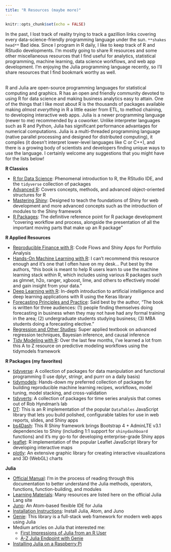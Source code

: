 ```yaml
---
title: "R Resources (maybe more)"
---
```


```r
knitr::opts_chunk$set(echo = FALSE)
```

In the past, I lost track of reality trying to track a gazillion links covering every data-science-friendly programming language under the sun. `**shakes head**` Bad idea. Since I program in R daily, I like to keep track of R and RStudio developments. I'm mostly going to share R resources and some other miscellaneous resources that I find useful for analytics, statistical programming, machine learning, data science workflows, and web app development. I'm enjoying the Julia programming language recently, so I'll share resources that I find bookmark worthy as well.<br><br>

R and Julia are open-source programming languages for statistical computing and graphics. R has an open and friendly community devoted to using R for data science and making business analytics easy to attain. One of the things that I like most about R is the thousands of packages available making *almost everything* in R a little easier from ETL, to method chaining, to developing interactive web apps. Julia is a newer programming language (newer to me) recommended by a coworker. Unlike interpreter languages such as R and Python, Julia has significant performance advantages for numerical computations. Julia is a multi-threaded programming language (native parallel processing and designed for distributed computing), it compiles (it doesn't interpret lower-level languages like C or C++), and there is a growing body of scientists and developers finding unique ways to use the language. I certainly welcome any suggestions that you might have for the lists below!

**R Classics**

-   [R for Data Science](https://r4ds.had.co.nz/): Phenomenal introduction to R, the RStudio IDE, and the `tidyverse` collection of packages
-   [Advanced R](https://adv-r.hadley.nz/): Covers concepts, methods, and advanced object-oriented structures for R
-   [Mastering Shiny](https://mastering-shiny.org/): Designed to teach the foundations of Shiny for web development and more advanced concepts such as the introduction of modules to the Shiny framework
-   [R Packages](https://r-pkgs.org/): The definitive reference point for R package development "covering workflow and process, alongside the presentation of all the important moving parts that make up an R package"

**R Applied Resources**

-   [Reproducible Finance with R](http://www.reproduciblefinance.com/start-here/): Code Flows and Shiny Apps for Portfolio Analysis
-   [Hands-On Machine Learning with R](https://bradleyboehmke.github.io/HOML/): I can't recommend this resource enough and it's one that I often have on my desk... Put best by the authors, "this book is meant to help R users learn to use the machine learning stack within R, which includes using various R packages such as glmnet, h2o, ranger, xgboost, lime, and others to effectively model and gain insight from your data."
-   [Deep Learning with R](https://www.manning.com/books/deep-learning-with-r): In-depth introduction to artificial intelligence and deep learning applications with R using the Keras library
-   [Forecasting Principles and Practice](https://otexts.com/fpp3/): Said best by the author, "The book is written for three audiences: (1) people finding themselves doing forecasting in business when they may not have had any formal training in the area; (2) undergraduate students studying business; (3) MBA students doing a forecasting elective."
-   [Regression and Other Studies](https://www.cambridge.org/core/books/regression-and-other-stories/DD20DD6C9057118581076E54E40C372C): Super applied textbook on advanced regression techniques, Bayesian inference, and causal inference
-   [Tidy Modeling with R](https://www.tmwr.org/): Over the last few months, I've learned a lot from this A to Z resource on predictive modeling workflows using the tidymodels framework

**R Packages (my favorites)**

-   [tidyverse](https://www.tidyverse.org/): A collection of packages for data manipulation and functional programming (I use dplyr, stringr, and purrr on a daily basis)
-   [tidymodels](https://www.tidymodels.org/): Hands-down my preferred collection of packages for building reproducible machine learning recipes, workflows, model tuning, model stacking, and cross-validation
-   [tidyverts](https://tidyverts.org/): A collection of packages for time series analysis that comes out of Rob Hyndman's lab
-   [DT](https://rstudio.github.io/DT/): This is an R implementation of the popular `DataTables` JavaScript library that lets you build polished, configurable tables for use in web reports, slides, and Shiny apps
-   [bs4Dash](https://bs4dash.rinterface.com/): This R Shiny framework brings Bootstrap 4 + AdminLTE v3.1 dependencies to Shiny (including 1:1 support for `shinydashboard` functions) and it's my go-to for developing enterprise-grade Shiny apps
-   [leaflet](https://rstudio.github.io/leaflet/): R implementation of the popular Leaflet JavaScript library for developing interactive maps
-   [plotly](https://plotly.com/r/): An extensive graphic library for creating interactive visualizations and 3D (WebGL) charts

**Julia**

-   [Official Manual](https://docs.julialang.org/en/v1/manual/getting-started/): I'm in the process of reading through this documentation to better understand the Julia methods, operators, functions, function-building, and modules
-   [Learning Materials](https://julialang.org/learning/): Many resources are listed here on the official Julia Lang site
-   [Juno](https://junolab.org/): An Atom-based flexible IDE for Julia
-   [Installation Instructions](http://docs.junolab.org/latest/man/installation/): Install Julia, Atom, and Juno
-   [Genie](https://genieframework.com/): This library is a full-stack web framework for modern web apps using Julia
-   Medium articles on Julia that interested me:
    -   [First Impressions of Julia from an R User](https://mdneuzerling.com/post/first-impressions-of-julia-from-an-r-user/)
    -   [A-Z Julia Endpoint with Genie](https://towardsdatascience.com/a-z-julia-endpoint-with-genie-a2e0c2f1c884)
-   [Installing Julia on a Raspberry Pi](https://juliaberry.github.io/)
